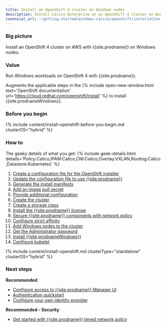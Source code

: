 ```yaml
---
title: Install an OpenShift 4 cluster on Windows nodes
description: Install Calico Enterprise on an OpenShift 4 cluster on Windows nodes
canonical_url: '/getting-started/windows-calico/openshift/installation'
---
```


### Big picture

Install an OpenShift 4 cluster on AWS with {{site.prodname}} on Windows nodes.

### Value

Run Windows workloads on OpenShift 4 with {{site.prodname}}.

Augments the applicable steps in the {% include open-new-window.html text='OpenShift documentation' url='https://cloud.redhat.com/openshift/install' %} to install {{site.prodnameWindows}}.

### Before you begin

{% include content/install-openshift-before-you-begin.md clusterOS="hybrid" %}

### How to

The geeky details of what you get:
{% include geek-details.html details='Policy:Calico,IPAM:Calico,CNI:Calico,Overlay:VXLAN,Routing:Calico,Datastore:Kubernetes' %}

1. [Create a configuration file for the OpenShift installer](#create-a-configuration-file-for-the-openshift-installer)
1. [Update the configuration file to use {{site.prodname}}](#update-the-configuration-file-to-use-calico-enterprise)
1. [Generate the install manifests](#generate-the-install-manifests)
1. [Add an image pull secret](#add-an-image-pull-secret)
1. [Provide additional configuration](#provide-additional-configuration)
1. [Create the cluster](#create-the-cluster)
1. [Create a storage class](#create-a-storage-class)
1. [Install the {{site.prodname}} license](#install-the-calico-enterprise-license)
1. [Secure {{site.prodname}} components with network policy](#secure-calico-enterprise-components-with-network-policy)
1. [Configure strict affinity](#configure-strict-affinity)
1. [Add Windows nodes to the cluster](#add-windows-nodes-to-the-cluster)
1. [Get the Administrator password](#get-the-administrator-password)
1. [Install {{site.prodnameWindows}}](#install-calico-enterprise-for-windows)
1. [Configure kubelet](#configure-kubelet)

{% include content/install-openshift.md clusterType="standalone" clusterOS="hybrid" %}

### Next steps

**Recommended**

- [Configure access to {{site.prodname}} Manager UI]({{site.baseurl}}/getting-started/cnx/access-the-manager)
- [Authentication quickstart]({{site.baseurl}}/getting-started/cnx/authentication-quickstart)
- [Configure your own identity provider]({{site.baseurl}}/getting-started/cnx/configure-identity-provider)

**Recommended - Security**

- [Get started with {{site.prodname}} tiered network policy]({{site.baseurl}}/security/tiered-policy)
